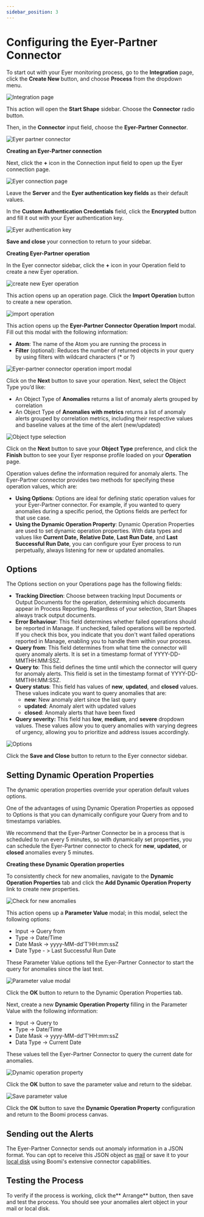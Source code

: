 ```yaml
---
sidebar_position: 3
---
```


# Configuring the Eyer-Partner Connector

To start out with your Eyer monitoring process, go to the **Integration** page, click the **Create New** button, and choose **Process** from the dropdown menu.



![Integration page](./img/image11.png)


This action will open the **Start Shape** sidebar. Choose the **Connector** radio button. 

Then, in the **Connector** input field, choose the **Eyer-Partner Connector**. 



![Eyer partner connector](./img/image15.png)


**Creating an Eyer-Partner connection**

Next, click the **+** icon in the Connection input field to open up the Eyer connection page.



![Eyer connection page](./img/image12.png)


Leave the **Server** and the **Eyer authentication key fields** as their default values.

In the **Custom Authentication Credentials** field, click the **Encrypted** button and fill it out with your Eyer authentication key.



![Eyer authentication key](./img/image2.png)


**Save and close** your connection to return to your sidebar.

**Creating Eyer-Partner operation**

In the Eyer connector sidebar, click the **+** icon in your Operation field to create a new Eyer operation. 



![create new Eyer operation](./img/image19.png)


This action opens up an operation page.  Click the **Import Operation** button to create a new operation.



![import operation](./img/image10.png)

This action opens up the **Eyer-Partner Connector Operation Import** modal. Fill out this modal with the following information:



* **Atom**: The name of the Atom you are running the process in
* **Filter** (optional): Reduces the number of returned objects in your query by using filters with wildcard characters (* or ?) 

    

![Eyer-partner connector operation import modal](./img/image13.png)



Click on the **Next** button to save your operation. Next, select the Object Type you’d like:



* An Object Type of **Anomalies** returns a list of anomaly alerts grouped by correlation
* An Object Type of **Anomalies with metrics** returns a list of anomaly alerts grouped by correlation metrics, including their respective values and baseline values at the time of the alert (new/updated)



![Object type selection](./img/image16.png)


Click on the **Next** button to save your **Object Type** preference, and click the **Finish** button to see your Eyer response profile loaded on your **Operation** page.

Operation values define the information required for anomaly alerts. The Eyer-Partner connector provides two methods for specifying these operation values, which are:



* **Using Options**: Options are ideal for defining static operation values for your Eyer-Partner connector. For example, if you wanted to query anomalies during a specific period, the Options fields are perfect for that use case.
* **Using the Dynamic Operation Property**: Dynamic Operation Properties are used to set dynamic operation properties. With data types and values like **Current Date,** **Relative Date**, **Last Run Date**, and **Last Successful Run Date**, you can configure your Eyer process to run perpetually, always listening for new or updated anomalies.

      



## Options

The Options section on your Operations page has the following fields: 



* **Tracking Direction**:  Choose between tracking Input Documents or Output Documents for the operation, determining which documents appear in Process Reporting. Regardless of your selection, Start Shapes always track output documents.
* **Error Behaviour**:  This field determines whether failed operations should be reported in Manage. If unchecked, failed operations will be reported. If you check this box, you indicate that you don't want failed operations reported in Manage, enabling you to handle them within your process.
* **Query from**: This field determines from what time the connector will query anomaly alerts. It is set in a timestamp format of YYYY-DD-MMTHH:MM:SSZ.
* **Query to**: This field defines the time until which the connector will query for anomaly alerts. This field is set in the timestamp format of YYYY-DD-MMTHH:MM:SSZ.
* **Query status**: This field has values of **new**, **updated**, and **closed** values. These values indicate you want to query anomalies that are:
    * **new**:  New anomaly alert since the last query
    * **updated**: Anomaly alert with updated values
    * **closed**: Anomaly alerts that have been fixed
* **Query severity:** This field has **low**, **medium**, and **severe** dropdown values. These values allow you to query anomalies with varying degrees of urgency, allowing you to prioritize and address issues accordingly. 



![Options](./img/image17.png)

Click the **Save and Close** button to return to the Eyer connector sidebar.


## Setting Dynamic Operation Properties

The dynamic operation properties override your operation default values options.

One of the advantages of using Dynamic Operation Properties as opposed to Options is that you can dynamically configure your Query from and to timestamps variables.

We recommend that the Eyer-Partner Connector be in a process that is scheduled to run every 5 minutes, so with dynamically set properties, you can schedule the Eyer-Partner connector to check for **new**, **updated**, or **closed** anomalies every 5 minutes.

**Creating these Dynamic Operation properties**

To consistently check for new anomalies, navigate to the **Dynamic Operation Properties** tab and click the **Add Dynamic Operation Property** link to create new properties. 



![Check for new anomalies](./img/image7.png)


This action opens up a **Parameter Value** modal; in this modal, select the following options:



* Input -> Query from
* Type -> Date/Time
* Date Mask -> yyyy-MM-dd’T’HH:mm:ssZ
* Date Type - > Last Successful Run Date

These Parameter Value options tell the Eyer-Partner Connector to start the query for anomalies since the last test.



![Parameter value modal](./img/image8.png)


Click the **OK** button to return to the Dynamic Operation Properties tab.

Next, create a new **Dynamic Operation Property** filling in the Parameter Value with the following information:



* Input -> Query to
* Type -> Date/Time
* Date Mask -> yyyy-MM-dd’T’HH:mm:ssZ
* Data Type -> Current Date

These values tell the Eyer-Partner Connector to query the current date for anomalies.



![Dynamic operation property](./img/image8.png)



Click the **OK** button to save the parameter value and return to the sidebar. 



![Save parameter value](./img/image14.png)

Click the **OK** button to save the **Dynamic Operation Property** configuration and return to the Boomi process canvas.


## Sending out the Alerts

The Eyer-Partner Connector sends out anomaly information in a JSON format. You can opt to receive this JSON object as [mail](https://help.boomi.com/docs/atomsphere/integration/connectors/r-atm-mail_connector_4e32e771-5351-4e2c-b1fd-d7bd1bd82f1a/#:~:text=Use%20the%20Mail%20connector%20to,exchanging%20data%20between%20trading%20partners.) or save it to your [local disk](https://www.google.com/search?q=disk+connector+boomi&sca_esv=f379c00181bfa713&sca_upv=1&sxsrf=ACQVn0-x4RDulioCFIK5D9HrNpaqAtoAGg%3A1713411770580&ei=upYgZvHxIvCzhbIPo-686Ak&oq=disk+&gs_lp=Egxnd3Mtd2l6LXNlcnAiBWRpc2sgKgIIADIKECMYgAQYJxiKBTIEECMYJzIEECMYJzILEAAYgAQYkQIYigUyCxAAGIAEGJECGIoFMgoQABiABBhDGIoFMgoQABiABBhDGIoFMgUQABiABDIFEAAYgAQyBRAAGIAESO0YUABYpAVwAHgBkAEAmAGPAqAB6AmqAQMyLTW4AQHIAQD4AQGYAgWgAv0JwgIXEC4YgAQYkQIYsQMY0QMYgwEYxwEYigXCAg4QABiABBixAxiDARiKBcICCxAAGIAEGLEDGIMBwgILEC4YgAQYsQMYgwHCAg0QABiABBixAxhDGIoFwgITEC4YgAQY0QMYQxjUAhjHARiKBcICEBAAGIAEGLEDGEMYgwEYigWYAwCSBwMyLTWgB944&sclient=gws-wiz-serp) using Boomi's extensive connector capabilities.


## Testing the Process

To verify if the process is working, click the** Arrange** button, then save and test the process. You should see your anomalies alert object in your mail or local disk.



